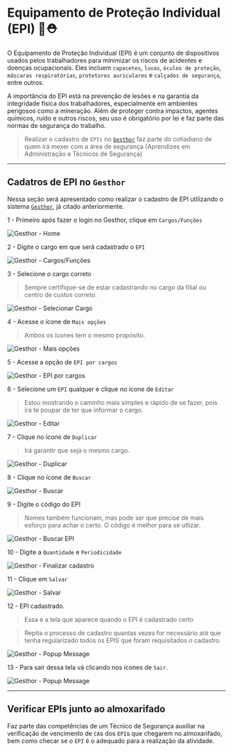 # Equipamento de Proteção Individual (EPI) 🦺⛑️

O Equipamento de Proteção Individual (EPI) é um conjunto de dispositivos usados pelos trabalhadores para minimizar os riscos de acidentes e doenças ocupacionais. Eles incluem `capacetes`, `luvas`, `óculos de proteção`, `máscaras respiratórias`, `protetores auriculares` e `calçados de segurança`, entre outros.

A importância do EPI está na prevenção de lesões e na garantia da integridade física dos trabalhadores, especialmente em ambientes perigosos como a mineração. Além de proteger contra impactos, agentes químicos, ruído e outros riscos, seu uso é obrigatório por lei e faz parte das normas de segurança do trabalho.

> Realizar o cadastro de `EPIs` no [`Gesthor`](../geral/sistemas.mdx#gesthor) faz parte do cotiadiano de quem irá mexer com a área de segurança (Aprendizes em Administração e Técnicos de Segurança)

--- 

## Cadatros de EPI no `Gesthor`

Nessa seção será apresentado como realizar o cadastro de EPI utilizando o sistema [`Gesthor`](../geral/sistemas.mdx#gesthor), já citado anteriormente.

1 - Primeiro após fazer o login no Gesthor, clique em `Cargos/Funções`

![Gesthor - Home](/components/images/print/epi.png)

2 - Digite o cargo em que será cadastrado o `EPI`

![Gesthor - Cargos/Funções](/components/images/print/epi2.png)

3 - Selecione o cargo correto
> Sempre certifique-se de estar cadastrando no cargo da filial ou centro de custos correto.

![Gesthor - Selecionar Cargo](/components/images/print/epi3.png)

4 - Acesse o ícone de `Mais opções`
> Ambos os ícones tem o mesmo propósito.

![Gesthor - Mais opções](/components/images/print/epi4.png)

5 - Acesse a opção de `EPI por cargos`

![Gesthor - EPI por cargos](/components/images/print/epi5.png)

6 - Selecione um `EPI` qualquer e clique no ícone de `Editar`
> Estou mostrando o caminho mais simples e rápido de se fazer, pois irá te poupar de ter que informar o cargo.

![Gesthor - Editar](/components/images/print/epi6.png)

7 - Clique no ícone de `Duplicar`
> Irá garantir que seja o mesmo cargo.

![Gesthor - Duplicar](/components/images/print/epi7.png)

8 - Clique no ícone de `Buscar`

![Gesthor - Buscar](/components/images/print/epi8.png)

9 - Digite o código do EPI
> Nomes também funcionam, mas pode ser que precise de mais esforço para achar o certo. O código é melhor para se utlizar.

![Gesthor - Buscar EPI](/components/images/print/epi9.png)

10 - Digite a `Quantidade` e `Periodicidade`

![Gesthor - Finalizar cadastro](/components/images/print/epi10.png)

11 - Clique em `Salvar`

![Gesthor - Salvar](/components/images/print/epi11.png)

12 - EPI cadastrado.
> Essa é a tela que aparece quando o EPI é cadastrado certo

> Repita o processo de cadastro quantas vezes for necessário até que tenha regularizado todos os EPIS que foram requisitados o cadastro.

![Gesthor - Popup Message](/components/images/print/epi12.png)

13 - Para sair dessa tela vá clicando nos ícones de `Sair`.

![Gesthor - Popup Message](/components/images/print/epi13.png)

---

## Verificar EPIs junto ao almoxarifado

Faz parte das competências de um Técnico de Segurança auxiliar na verificação de vencimento de `CA`s dos `EPI`s que chegarem no almoxarifado, bem como checar se o `EPI` é o adequado para a realização da atividade.
